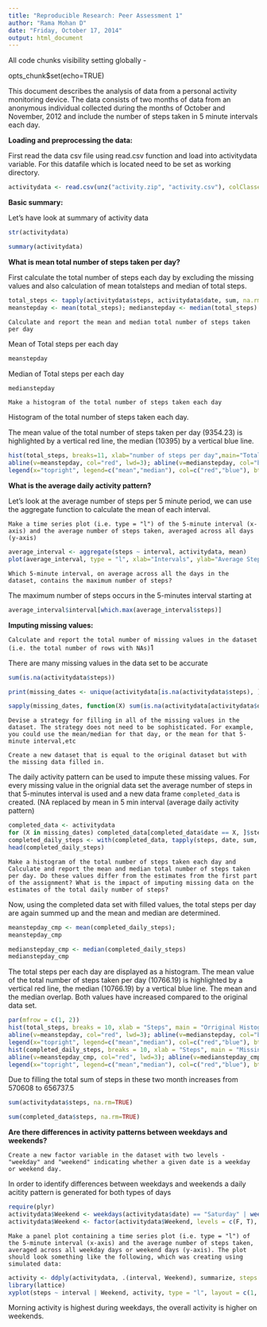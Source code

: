 ```yaml
---
title: "Reproducible Research: Peer Assessment 1"
author: "Rama Mohan D"
date: "Friday, October 17, 2014"
output: html_document
---
```



All code chunks visibility setting globally - 

opts_chunk$set(echo=TRUE)

This document describes the analysis of data from a personal activity monitoring device. The data consists of two months of data from an anonymous individual collected during the months of October and November, 2012 and include the number of steps taken in 5 minute intervals each day.

**Loading and preprocessing the data:**

First read the data csv file using read.csv function and load into activitydata variable. 
For this datafile which is located need to be set as working directory. 

```r
activitydata <- read.csv(unz("activity.zip", "activity.csv"), colClasses=c("integer", "Date", "integer"))
```

**Basic summary:**

Let's have look at summary of activity data 

```r
str(activitydata)
```

```r
summary(activitydata)
```

**What is mean total number of steps taken per day?**

First calculate the total number of steps each day by excluding the missing values and also calculation of mean totalsteps and median of total steps.
```r
total_steps <- tapply(activitydata$steps, activitydata$date, sum, na.rm=T)
meanstepday <- mean(total_steps); medianstepday <- median(total_steps)
```

`Calculate and report the mean and median total number of steps taken per day`

Mean of Total steps per each day

```r
meanstepday 
```

Median of Total steps per each day

```r
medianstepday 
```
`Make a histogram of the total number of steps taken each day`

Histogram of the total number of steps taken each day. 

The mean value of the total number of steps taken per day (9354.23) is highlighted by a vertical red line, the median (10395) by a vertical blue line.

```r
hist(total_steps, breaks=11, xlab="number of steps per day",main="Total steps per day")
abline(v=meanstepday, col="red", lwd=3); abline(v=medianstepday, col="blue", lwd=3)
legend(x="topright", legend=c("mean","median"), col=c("red","blue"), bty="n", lwd=3)

```

**What is the average daily activity pattern?**

Let's look at the average number of steps per 5 minute period, we can use the aggregate function to calculate the mean of each interval.

`Make a time series plot (i.e. type = "l") of the 5-minute interval (x-axis) and the average number of steps taken, averaged across all days (y-axis)`

```r
average_interval <- aggregate(steps ~ interval, activitydata, mean)
plot(average_interval, type = "l", xlab="Intervals", ylab="Average Steps per interval", main="Average steps per interval")
```

`Which 5-minute interval, on average across all the days in the dataset, contains the maximum number of steps?`

The maximum number of steps occurs in the 5-minutes interval starting at

```r
average_interval$interval[which.max(average_interval$steps)]
```

**Imputing missing values:**

`Calculate and report the total number of missing values in the dataset (i.e. the total number of rows with NAs)`1

There are many missing values in the data set to be accurate

```r
sum(is.na(activitydata$steps))
```

```r
print(missing_dates <- unique(activitydata[is.na(activitydata$steps), ]$date))
```

```r
sapply(missing_dates, function(X) sum(is.na(activitydata[activitydata$date == X, ]$steps)))
```

`Devise a strategy for filling in all of the missing values in the dataset. The strategy does not need to be sophisticated. For example, you could use the mean/median for that day, or the mean for that 5-minute interval,etc`

`Create a new dataset that is equal to the original dataset but with the missing data filled in.`


The daily activity pattern can be used to impute these missing values. For every missing value in the orignial data set the average number of steps in that 5-minutes interval is used and a new data frame `completed_data` is created. (NA replaced by mean in 5 min interval (average daily activity pattern)

```r
completed_data <- activitydata
for (X in missing_dates) completed_data[completed_data$date == X, ]$steps = average_interval$steps
completed_daily_steps <- with(completed_data, tapply(steps, date, sum, na.rm = T))
head(completed_daily_steps)
```

`Make a histogram of the total number of steps taken each day and Calculate and report the mean and median total number of steps taken per day. Do these values differ from the estimates from the first part of the assignment? What is the impact of imputing missing data on the estimates of the total daily number of steps?`

Now, using the completed data set with filled values, the total steps per day are again summed up and the mean and median are determined.

```r
meanstepday_cmp <- mean(completed_daily_steps); 
meanstepday_cmp
```

```r
medianstepday_cmp <- median(completed_daily_steps)
medianstepday_cmp
```

The total steps per each day are displayed as a histogram. The mean value of the total number of steps taken per day (10766.19) is highlighted by a vertical red line, the median (10766.19) by a vertical blue line. The mean and the median overlap. Both values have increased compared to the original data set. 

```r
par(mfrow = c(1, 2))
hist(total_steps, breaks = 10, xlab = "Steps", main = "Orriginal Histogram", ylim = c(0, 25))
abline(v=meanstepday, col="red", lwd=3); abline(v=medianstepday, col="blue", lwd=3)
legend(x="topright", legend=c("mean","median"), col=c("red","blue"), bty="n", lwd=3)
hist(completed_daily_steps, breaks = 10, xlab = "Steps", main = "Missing Data Filled In", ylim = c(0, 25))      
abline(v=meanstepday_cmp, col="red", lwd=3); abline(v=medianstepday_cmp, col="blue", lwd=3, lty=2)
legend(x="topright", legend=c("mean","median"), col=c("red","blue"), bty="n", lwd=3)
```

Due to filling the total sum of steps in these two month increases from 570608 to 656737.5

```r
sum(activitydata$steps, na.rm=TRUE)
```

```r
sum(completed_data$steps, na.rm=TRUE)
```

**Are there differences in activity patterns between weekdays and weekends?**

`Create a new factor variable in the dataset with two levels - "weekday" and "weekend" indicating whether a given date is a weekday or weekend day.`

In order to identify differences between weekdays and weekends a daily acitity pattern is generated for both types of days

```r
require(plyr)
activitydata$Weekend <- weekdays(activitydata$date) == "Saturday" | weekdays(activitydata$date) == "Sunday"
activitydata$Weekend <- factor(activitydata$Weekend, levels = c(F, T), labels = c("Weekday", "Weekend"))
```

`Make a panel plot containing a time series plot (i.e. type = "l") of the 5-minute interval (x-axis) and the average number of steps taken, averaged across all weekday days or weekend days (y-axis). The plot should look something like the following, which was creating using simulated data:`

```r
activity <- ddply(activitydata, .(interval, Weekend), summarize, steps = mean(steps, na.rm = T))
library(lattice)
xyplot(steps ~ interval | Weekend, activity, type = "l", layout = c(1, 2), ylab = "Number of Steps", xlab = "Interval", main = "Time Series for Weekend and Weekday Activity Patterns")
```
 
Morning activity is highest during weekdays, the overall activity is higher on weekends.
